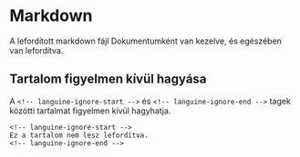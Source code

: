 # Markdown

A lefordított markdown fájl Dokumentumként van kezelve, és egészében van lefordítva.

## Tartalom figyelmen kívül hagyása

A `<!-- languine-ignore-start -->` és `<!-- languine-ignore-end -->` tagek közötti tartalmat figyelmen kívül hagyhatja.

```mdx
<!-- languine-ignore-start -->
Ez a tartalom nem lesz lefordítva.
<!-- languine-ignore-end -->
``` 